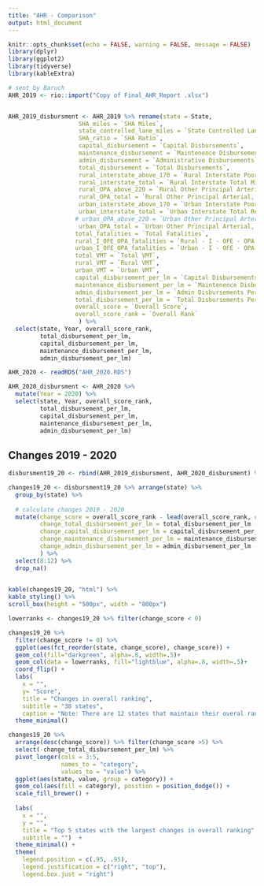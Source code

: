 ```yaml
---
title: "AHR - Comparison"
output: html_document
---
```


```r
knitr::opts_chunk$set(echo = FALSE, warning = FALSE, message = FALSE)
library(dplyr)
library(ggplot2)
library(tidyverse)
library(kableExtra)
```


```r
# sent by Baruch
AHR_2019 <- rio::import("Copy of Final_AHR_Report .xlsx")


AHR_2019_disbursment <- AHR_2019 %>% rename(state = State,
                    SHA_miles = `SHA Miles`,
                    state_controlled_lane_miles = `State Controlled Lane Miles`, 
                    SHA_ratio = `SHA Ratio`, 
                    capital_disbursement = `Capital Disbursements`, 
                    maintenance_disbursement = `Maintenence Disbursements`, 
                    admin_disbursement = `Administrative Disbursements`,
                    total_disbursement = `Total Disbursements`,
                    rural_interstate_above_170 = `Rural Interstate Poor Condition, Number of Miles, IRI > 170`,
                    rural_interstate_total = `Rural Interstate Total Miles Measured`,
                    rural_OPA_above_220 = `Rural Other Principal Arterial Poor Condition Miles, IRI> 220`,
                    rural_OPA_total = `Rural Other Principal Arterial, Total`,
                    urban_interstate_above_170 = `Urban Interstate Poor Condition Miles, IRI > 170`,
                    urban_interstate_total = `Urban Interstate Total Reported`,
                   # urban_OPA_above_220 = `Urban Other Principal Arterial, Miles less than <220`,
                    urban_OPA_total = `Urban Other Principal Arterial, Total`,
                   total_fatalities = `Total Fatalities`,
                   rural_I_OFE_OPA_fatalities = `Rural - I - OFE - OPA - Total Fatalities`,
                   urban_I_OFE_OPA_fatalities = `Urban - I - OFE - OPA Total Fatalities`,
                   total_VMT = `Total VMT`,
                   rural_VMT = `Rural VMT`, 
                   urban_VMT = `Urban VMT`,
                   capital_disbursement_per_lm = `Capital Disbursements Per Lane Mile...31`,
                   maintenance_disbursement_per_lm = `Maintenence Disbursements Per Lane Mile...32`,
                   admin_disbursement_per_lm = `Admin Disbursements Per Lane Mile...33`,
                   total_disbursement_per_lm = `Total Disbursements Per Lane Miles...34`,
                   overall_score = `Overall Score`,
                   overall_score_rank = `Overall Rank`
                    ) %>% 
  select(state, Year, overall_score_rank, 
         total_disbursement_per_lm, 
         capital_disbursement_per_lm, 
         maintenance_disbursement_per_lm, 
         admin_disbursement_per_lm)
```

```r
AHR_2020 <- readRDS("AHR_2020.RDS")

AHR_2020_disbursment <- AHR_2020 %>% 
  mutate(Year = 2020) %>% 
  select(state, Year, overall_score_rank, 
         total_disbursement_per_lm, 
         capital_disbursement_per_lm, 
         maintenance_disbursement_per_lm, 
         admin_disbursement_per_lm)
```

## Changes 2019 - 2020
```r
disbursment19_20 <- rbind(AHR_2019_disbursment, AHR_2020_disbursment) %>% filter(state != "United States") 

changes19_20 <- disbursment19_20 %>% arrange(state) %>% 
  group_by(state) %>% 
  
  # calculate changes 2019 - 2020
  mutate(change_score = overall_score_rank - lead(overall_score_rank, order_by = Year),
         change_total_disbursement_per_lm = total_disbursement_per_lm - lead(total_disbursement_per_lm, order_by = Year),
         change_capital_disbursement_per_lm = capital_disbursement_per_lm - lead(capital_disbursement_per_lm, order_by = Year),
         change_maintenance_disbursement_per_lm = maintenance_disbursement_per_lm - lead(maintenance_disbursement_per_lm, order_by = Year),
         change_admin_disbursement_per_lm = admin_disbursement_per_lm - lead(admin_disbursement_per_lm, order_by = Year)
         ) %>% 
  select(8:12) %>% 
  drop_na()
  

kable(changes19_20, "html") %>%
kable_styling() %>%
scroll_box(height = "500px", width = "800px")
```

```r
lowerranks <- changes19_20 %>% filter(change_score < 0)

changes19_20 %>% 
  filter(change_score != 0) %>% 
  ggplot(aes(fct_reorder(state, change_score), change_score)) +
  geom_col(fill="darkgreen", alpha=.8, width=.5)+
  geom_col(data = lowerranks, fill="lightblue", alpha=.8, width=.5)+
  coord_flip() +
  labs(
    x = "",
    y= "Score",
    title = "Changes in overall ranking",
    subtitle = "38 states",
    caption = "Note: There are 12 states that maintain their overal rankings")  +
  theme_minimal()
```


```r
changes19_20 %>% 
  arrange(desc(change_score)) %>% filter(change_score >5) %>% 
  select(-change_total_disbursement_per_lm) %>% 
  pivot_longer(cols = 3:5,
               names_to = "category",
               values_to = "value") %>% 
  ggplot(aes(state, value, group = category)) +
  geom_col(aes(fill = category), position = position_dodge()) +
  scale_fill_brewer() +
  
  labs(
    x = "",
    y = "",
    title = "Top 5 states with the largest changes in overall ranking",
    subtitle = "")  +
  theme_minimal() +
  theme(
    legend.position = c(.95, .95),
    legend.justification = c("right", "top"),
    legend.box.just = "right") 
  
```

